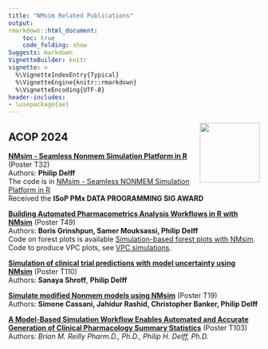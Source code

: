 ```yaml
---
title: "NMsim Related Publications"
output:
rmarkdown::html_document:
    toc: true
    code_folding: show
Suggests: markdown
VignetteBuilder: knitr
vignette: >
  %\VignetteIndexEntry{Typical}
  %\VignetteEngine{knitr::rmarkdown}
  %\VignetteEncoding{UTF-8}
header-includes:
- \usepackage{ae}
---
```



<img src='../man/figures/NMsimlogo240.png' align="right" height="120" />


## ACOP 2024


[**NMsim - Seamless Nonmem Simulation Platform in R**](../reference/figures/NMsim_intro_web.pdf) (Poster T32)  
Authors: **Philip Delff**  
<!-- [pdf](https://github.com/NMautoverse/NMsim/blob/main/publications/ACOP2024/NMsim_general_web.pdf) -->
<!-- [pdf](../doc/NMsim_general_web.pdf) -->
<!-- [`Code`](https://github.com/NMautoverse/NMsim/blob/main/publications/ACOP2024/NMsim_general_html.Rmd) -->
The code is in [NMsim - Seamless NONMEM Simulation Platform in R](NMsim-intro.html)  
Received the **ISoP PMx DATA PROGRAMMING SIG AWARD**


[**Building Automated Pharmacometrics Analysis Workflows in R with NMsim**](../reference/figures/NMsim_automated_workflows_web.pdf) (Poster T49)  
Authors: **Boris Grinshpun, Samer Mouksassi, Philip Delff**  
Code on forest plots is available [Simulation-based forest plots with NMsim](NMsim-forest.html).  
Code to produce VPC plots, see [VPC simulations](NMsim-VPC.html).

[**Simulation of clinical trial predictions with model uncertainty using NMsim**](../reference/figures/NMsim_param_uncertainty_web.pdf) (Poster T110)  
Authors: **Sanaya Shroff**, **Philip Delff**  


[**Simulate modified Nonmem models using NMsim**](../reference/figures/NMsim_modified_models_web.pdf) (Poster T19)  
Authors: **Simone Cassani, Jahidur Rashid, Christopher Banker, Philip Delff**  


[**A Model-Based Simulation Workflow Enables Automated and Accurate Generation of Clinical Pharmacology Summary Statistics**](../reference/figures/NMsim_simbased_NCA_web.pdf) (Poster T103)  
Authors: *Brian M. Reilly Pharm.D., Ph.D., Philip H. Delff, Ph.D.*  

